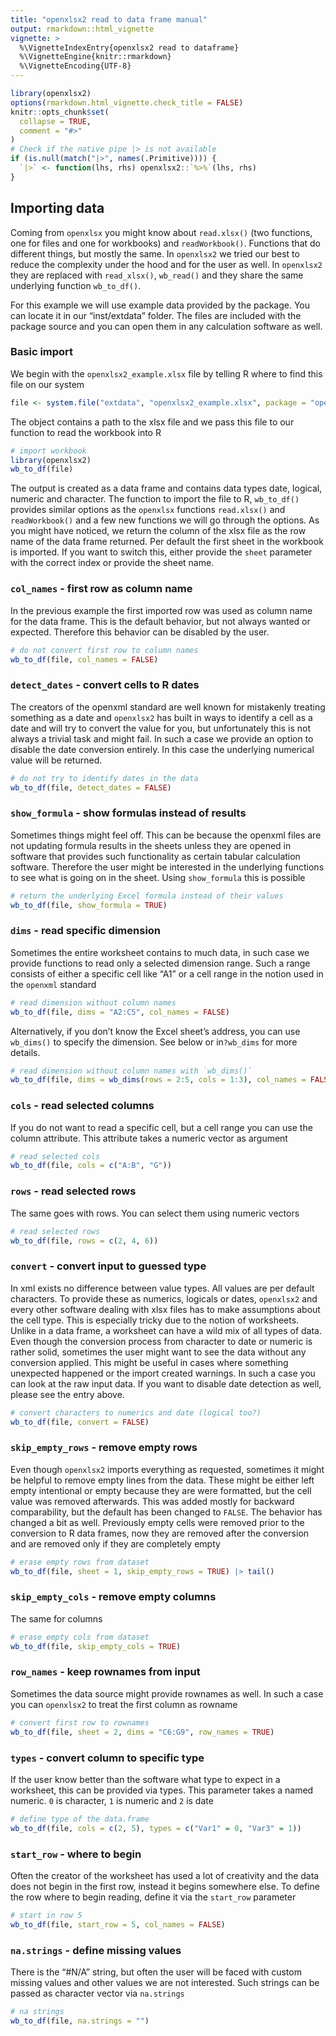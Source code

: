 ```yaml
---
title: "openxlsx2 read to data frame manual"
output: rmarkdown::html_vignette
vignette: >
  %\VignetteIndexEntry{openxlsx2 read to dataframe}
  %\VignetteEngine{knitr::rmarkdown}
  %\VignetteEncoding{UTF-8}
---
```



```r
library(openxlsx2)
options(rmarkdown.html_vignette.check_title = FALSE)
knitr::opts_chunk$set(
  collapse = TRUE,
  comment = "#>"
)
# Check if the native pipe |> is not available
if (is.null(match("|>", names(.Primitive)))) {
  `|>` <- function(lhs, rhs) openxlsx2::`%>%`(lhs, rhs)
}
```

## Importing data

Coming from `openxlsx` you might know about `read.xlsx()` (two functions, one for files and one for workbooks) and `readWorkbook()`. Functions that do different things, but mostly the same. In `openxlsx2` we tried our best to reduce the complexity under the hood and for the user as well. In `openxlsx2` they are replaced with `read_xlsx()`, `wb_read()` and they share the same underlying function `wb_to_df()`.

For this example we will use example data provided by the package. You can locate it in our "inst/extdata" folder. The files are included with the package source and you can open them in any calculation software as well.

### Basic import
We begin with the `openxlsx2_example.xlsx` file by telling R where to find this file on our system
```r
file <- system.file("extdata", "openxlsx2_example.xlsx", package = "openxlsx2")
```

The object contains a path to the xlsx file and we pass this file to our function to read the workbook into R
```r
# import workbook
library(openxlsx2)
wb_to_df(file)
```

The output is created as a data frame and contains data types date, logical, numeric and character. The function to import the file to R, `wb_to_df()` provides similar options as the `openxlsx` functions `read.xlsx()` and `readWorkbook()` and a few new functions we will go through the options. As you might have noticed, we return the column of the xlsx file as the row name of the data frame returned.
Per default the first sheet in the workbook is imported. If you want to switch this, either provide the `sheet` parameter with the correct index or provide the sheet name.

### `col_names` - first row as column name
In the previous example the first imported row was used as column name for the data frame. This is the default behavior, but not always wanted or expected. Therefore this behavior can be disabled by the user.
```r
# do not convert first row to column names
wb_to_df(file, col_names = FALSE)
```

### `detect_dates` - convert cells to R dates
The creators of the openxml standard are well known for mistakenly treating something as a date and `openxlsx2` has built in ways to identify a cell as a date and will try to convert the value for you, but unfortunately this is not always a trivial task and might fail. In such a case we provide an option to disable the date conversion entirely. In this case the underlying numerical value will be returned.
```r
# do not try to identify dates in the data
wb_to_df(file, detect_dates = FALSE)
```

### `show_formula` - show formulas instead of results
Sometimes things might feel off. This can be because the openxml files are not updating formula results in the sheets unless they are opened in software that provides such functionality as certain tabular calculation software. Therefore the user might be interested in the underlying functions to see what is going on in the sheet. Using `show_formula` this is possible
```r
# return the underlying Excel formula instead of their values
wb_to_df(file, show_formula = TRUE)
```

### `dims` - read specific dimension
Sometimes the entire worksheet contains to much data, in such case we provide functions to read only a selected dimension range. Such a range consists of either a specific cell like "A1" or a cell range in the notion used in the `openxml` standard
```r
# read dimension without column names
wb_to_df(file, dims = "A2:C5", col_names = FALSE)
```

Alternatively, if you don't know the Excel sheet's address, you can use `wb_dims()` to specify the dimension. See below or in`?wb_dims` for more details.

```r
# read dimension without column names with `wb_dims()`
wb_to_df(file, dims = wb_dims(rows = 2:5, cols = 1:3), col_names = FALSE)
```

### `cols` - read selected columns
If you do not want to read a specific cell, but a cell range you can use the column attribute. This attribute takes a numeric vector as argument
```r
# read selected cols
wb_to_df(file, cols = c("A:B", "G"))
```

### `rows` - read selected rows
The same goes with rows. You can select them using numeric vectors
```r
# read selected rows
wb_to_df(file, rows = c(2, 4, 6))
```

### `convert` - convert input to guessed type
In xml exists no difference between value types. All values are per default characters. To provide these as numerics, logicals or dates, `openxlsx2` and every other software dealing with xlsx files has to make assumptions about the cell type. This is especially tricky due to the notion of worksheets. Unlike in a data frame, a worksheet can have a wild mix of all types of data. Even though the conversion process from character to date or numeric is rather solid, sometimes the user might want to see the data without any conversion applied. This might be useful in cases where something unexpected happened or the import created warnings. In such a case you can look at the raw input data. If you want to disable date detection as well, please see the entry above.
```r
# convert characters to numerics and date (logical too?)
wb_to_df(file, convert = FALSE)
```

### `skip_empty_rows` - remove empty rows
Even though `openxlsx2` imports everything as requested, sometimes it might be helpful to remove empty lines from the data. These might be either left empty intentional or empty because they are were formatted, but the cell value was removed afterwards. This was added mostly for backward comparability, but the default has been changed to `FALSE`. The behavior has changed a bit as well. Previously empty cells were removed prior to the conversion to R data frames, now they are removed after the conversion and are removed only if they are completely empty
```r
# erase empty rows from dataset
wb_to_df(file, sheet = 1, skip_empty_rows = TRUE) |> tail()
```

### `skip_empty_cols` - remove empty columns
The same for columns
```r
# erase empty cols from dataset
wb_to_df(file, skip_empty_cols = TRUE)
```

### `row_names` - keep rownames from input
Sometimes the data source might provide rownames as well. In such a case you can `openxlsx2` to treat the first column as rowname
```r
# convert first row to rownames
wb_to_df(file, sheet = 2, dims = "C6:G9", row_names = TRUE)
```

### `types` - convert column to specific type
If the user know better than the software what type to expect in a worksheet, this can be provided via types. This parameter takes a named numeric. `0` is character, `1` is numeric and `2` is date
```r
# define type of the data.frame
wb_to_df(file, cols = c(2, 5), types = c("Var1" = 0, "Var3" = 1))
```

### `start_row` - where to begin
Often the creator of the worksheet has used a lot of creativity and the data does not begin in the first row, instead it begins somewhere else. To define the row where to begin reading, define it via the `start_row` parameter
```r
# start in row 5
wb_to_df(file, start_row = 5, col_names = FALSE)
```

### `na.strings` - define missing values
There is the "#N/A" string, but often the user will be faced with custom missing values and other values we are not interested. Such strings can be passed as character vector via `na.strings`
```r
# na strings
wb_to_df(file, na.strings = "")
```
